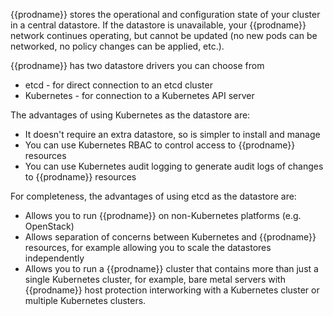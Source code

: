 {{prodname}} stores the operational and configuration state of your cluster in a central datastore. If the datastore is unavailable, your {{prodname}} network continues operating, but cannot be updated (no new pods can be networked, no policy changes can be applied, etc.).

{{prodname}} has two datastore drivers you can choose from

- etcd - for direct connection to an etcd cluster
- Kubernetes - for connection to a Kubernetes API server

The advantages of using Kubernetes as the datastore are:

- It doesn't require an extra datastore, so is simpler to install and manage
- You can use Kubernetes RBAC to control access to {{prodname}} resources
- You can use Kubernetes audit logging to generate audit logs of changes to {{prodname}} resources

For completeness, the advantages of using etcd as the datastore are:

- Allows you to run {{prodname}} on non-Kubernetes platforms (e.g. OpenStack)
- Allows separation of concerns between Kubernetes and {{prodname}} resources, for example allowing you to scale the datastores independently
- Allows you to run a {{prodname}} cluster that contains more than just a single Kubernetes cluster, for example, bare metal servers with {{prodname}} host protection interworking with a Kubernetes cluster or multiple Kubernetes clusters.
